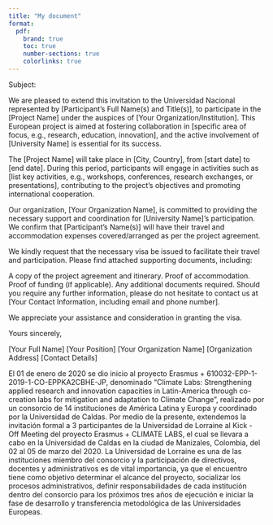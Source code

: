 ```yaml
---
title: "My document"
format:
  pdf:
    brand: true
    toc: true
    number-sections: true
    colorlinks: true
---
```



Subject: 




We are pleased to extend this invitation to the Universidad Nacional represented by [Participant's Full Name(s) and Title(s)], to participate in the [Project Name] under the auspices of [Your Organization/Institution]. This European project is aimed at fostering collaboration in [specific area of focus, e.g., research, education, innovation], and the active involvement of [University Name] is essential for its success.

The [Project Name] will take place in [City, Country], from [start date] to [end date]. During this period, participants will engage in activities such as [list key activities, e.g., workshops, conferences, research exchanges, or presentations], contributing to the project’s objectives and promoting international cooperation.

Our organization, [Your Organization Name], is committed to providing the necessary support and coordination for [University Name]'s participation. We confirm that [Participant’s Name(s)] will have their travel and accommodation expenses covered/arranged as per the project agreement.

We kindly request that the necessary visa be issued to facilitate their travel and participation. Please find attached supporting documents, including:

A copy of the project agreement and itinerary.
Proof of accommodation.
Proof of funding (if applicable).
Any additional documents required.
Should you require any further information, please do not hesitate to contact us at [Your Contact Information, including email and phone number].

We appreciate your assistance and consideration in granting the visa.

Yours sincerely,

[Your Full Name]
[Your Position]
[Your Organization Name]
[Organization Address]
[Contact Details]



El 01 de enero de 2020 se dio inicio al proyecto Erasmus + 610032-EPP-1-2019-1-CO-EPPKA2CBHE-JP, denominado “Climate Labs: Strengthening applied research and innovation capacities
in Latin-America through co-creation labs for mitigation and adaptation to Climate Change”,
realizado por un consorcio de 14 instituciones de América Latina y Europa y coordinado por la
Universidad de Caldas.
Por medio de la presente, extendemos la invitación formal a 3 participantes de la Universidad de
Lorraine al Kick - Off Meeting del proyecto Erasmus + CLIMATE LABS, el cual se llevara a cabo
en la Universidad de Caldas en la ciudad de Manizales, Colombia, del 02 al 05 de marzo del 2020.
La Universidad de Lorraine es una de las instituciones miembro del consorcio y la participación de
directivos, docentes y administrativos es de vital importancia, ya que el encuentro tiene como objetivo
determinar el alcance del proyecto, socializar los procesos administrativos, definir responsabilidades
de cada institución dentro del consorcio para los próximos tres años de ejecución e iniciar la fase de
desarrollo y transferencia metodológica de las Universidades Europeas.